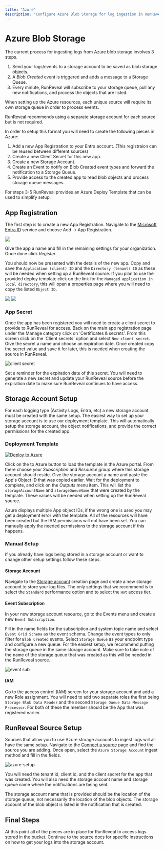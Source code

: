 ```yaml
---
title: "Azure"
description: "Configure Azure Blob Storage for log ingestion in RunReveal. Set up storage accounts, event subscriptions, and queue processing for automated log collection."
---
```



# Azure Blob Storage

The current process for ingesting logs from Azure blob storage involves 3 steps.

1. Send your logs/events to a storage account to be saved as blob storage objects.
2. A *Blob Created* event is triggered and adds a message to a Storage Queue.
3. Every minute, RunReveal will subscribe to your storage queue, pull any new notifications, and process the objects that are listed.

<Callout type="info">
  When setting up the Azure resources, each unique source will require its own storage queue in order to process events.

  RunReveal recommends using a separate storage account for each source but is not required.
</Callout>

In order to setup this format you will need to create the following pieces in Azure:

1. Add a new App Registration to your Entra account. (This registraion can be reused between different sources)
2. Create a new Client Secret for this new app.
3. Create a new Storage Account.
4. Create an Event to notify on Blob Created event types and forward the notification to a Storage Queue.
5. Provide access to the created app to read blob objects and process storage queue messages.

For steps 3-5 RunReveal provides an Azure Deploy Template that can be used to simplify setup.

## App Registration

The first step is to create a new App Registration. Navigate to the [Microsoft Entra ID](https://portal.azure.com/#view/Microsoft_AAD_IAM/ActiveDirectoryMenuBlade/~/Overview) service and choose Add -> App Registration.

<img src="/azure/azure-new-app.png"/>

Give the app a name and fill in the remaining settings for your organization. Once done click *Register*.

You should now be presented with the details of the new app. Copy and save the `Application (client) ID` and the `Directory (tenant) ID` as these will be needed when setting up a RunReveal source.
If you plan to use the provided deploy template click on the link for the `Managed application in local directory`, this will open a properties page where you will need to copy the listed `Object ID`.

<img src="/azure/azure-app-ids.png"/>

<img src="/azure/azure-app-object-id.png"/>

### App Secret

Once the app has been registered you will need to create a client secret to provide to RunReveal for access. 
Back on the main app registration page under the Manage category click on 'Certificates & secrets'. 
From this screen click on the 'Client secrets' option and select `New client secret`. Give the secret a name and choose an expiration date.
Once created copy the secret value and save it for later, this is needed when creating the source in RunReveal.

![client secret](/azure/azure-client-secret.png)

<Callout type="info">
  Set a reminder for the expiration date of this secret. 
  You will need to generate a new secret and update your RunReveal source before the expiration date to make sure RunReveal continues to have access.
</Callout>

## Storage Account Setup

For each logging type (Activity Logs, Entra, etc) a new storage account must be created with the same setup.
The easiest way to set up your storage account is to use our deployment template. This will automatically setup the storage account, the object notifications, and provide the correct permissions for the created app.

### Deployment Template

[![Deploy to Azure](https://aka.ms/deploytoazurebutton)](https://portal.azure.com/#create/Microsoft.Template/uri/https%3A%2F%2Fraw.githubusercontent.com%2Frunreveal%2Fazure-templates%2Fmain%2Fstorage-blob%2Fdeploy.json)

Click on the to Azure button to load the template in the Azure portal. From there choose your *Subscription* and *Resource group* where this storage account should reside.
Give the storage account a name and paste the App's Object ID that was copied earlier. Wait for the deployment to complete, and click on the *Outputs* menu item.
This will list the `storageAccountName` and `storageQueueName` that were created by the template. These values will be needed when setting up the RunReveal source.

<Callout type="warning">
  Azure displays multiple App object IDs, if the wrong one is used you may get a deployment error with the template. All of the resources will have been created but the IAM permissions will not have been set.
  You can manually apply the needed permissions to the storage account if this happens.
</Callout>

### Manual Setup

If you already have logs being stored in a storage account or want to change other setup settings follow these steps.

#### Storage Account

Navigate to the [Storage account](https://portal.azure.com/#create/Microsoft.StorageAccount-ARM) creation page and create a new storage account to store your log files. 
The only settings that we recommend is to select the `Standard` performance option and to select the `Hot` access tier.

#### Event Subscription

In your new storage account resource, go to the Events menu and create a new `Event Subscription`.

Fill in the name fields for the subscription and system topic name and select `Event Grid Schema` as the event schema. Change the event types to only filter for `Blob Created` events.
Select `Storage Queue` as your endpoint type and configure a new queue. For the easiest setup, we recommend putting the storage queue in the same storage account.
Make sure to take note of the name of the storage queue that was created as this will be needed in the RunReveal source.

![event sub](/azure/azure-event-sub-setup.png)

#### IAM

Go to the access control (IAM) screen for your storage account and add a new Role assignment. 
You will need to add two separate roles the first being `Storage Blob Data Reader` and the second `Storage Queue Data Message Processor`. 
For both of these the member should be the App that was registered earlier.

## RunReveal Source Setup

Sources that allow you to use Azure storage accounts to ingest logs will all have the same setup.
Navigate to the [Connect a source](https://app.runreveal.com/dash/sources/add) page and find the source you are adding.
Once open, select the `Azure Storage Account` ingest method and fill in the fields.

![azure-setup](/azure/azure-source-setup.png)

You will need the tenant id, client id, and the client secret for the app that was created.
You will also need the storage account name and storage queue name where the notifications are being sent.

<Callout type="info">
  The storage account name that is provided should be the location of the storage queue, not necessarily the location of the blob objects.
  The storage account of the blob object is listed in the notification that is created.
</Callout>

## Final Steps

At this point all of the pieces are in place for RunReveal to access logs stored in the bucket. 
Continue to the source docs for specific instructions on how to get your logs into the storage account.